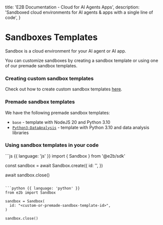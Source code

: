   title: 'E2B Documentation - Cloud for AI Agents Apps',
  description:
    'Sandboxed cloud environments for AI agents & apps with a single line of code',
}

# Sandboxes Templates

Sandbox is a cloud environment for your AI agent or AI app.

You can customize sandboxes by creating a sandbox template or using one of our premade sandbox templates.

### Creating custom sandbox templates
Check out how to create custom sandbox templates [here](/sandbox/templats/custom).

### Premade sandbox templates
We have the following premade sandbox templates:
- `base` - template with NodeJS 20 and Python 3.10
- [`Python3-DataAnalysis`](/sandbox/templates/data-analysis) - template with Python 3.10 and data analysis libraries


### Using sandbox templates in your code

<CodeGroup isRunnable={false}>
```js {{ language: 'js' }}
import { Sandbox } from '@e2b/sdk'

const sandbox = await Sandbox.create({
  id: '<custom-or-premade-sandbox-template-id>',
})

await sandbox.close()
```

```python {{ language: 'python' }}
from e2b import Sandbox

sandbox = Sandbox(
  id: "<custom-or-premade-sandbox-template-id>",
)

sandbox.close()
```
</CodeGroup>